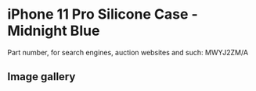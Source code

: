 
# iPhone 11 Pro Silicone Case - Midnight Blue

Part number, for search engines, auction websites and such: MWYJ2ZM/A

## Image gallery

<div style={{ width: "768px" }}>
  <GalleryComponent
    images={[
      {
        original: "/everysource/MWYJ2.png",
        thumbnail: "/everypreview/MWYJ2.png",
      },
      {
        original: "/everysource/MWYJ2_AV1.png",
        thumbnail: "/everypreview/MWYJ2_AV1.png",
      },
      {
        original: "/everysource/MWYJ2_AV2.png",
        thumbnail: "/everypreview/MWYJ2_AV2.png",
      },
      {
        original: "/everysource/MWYJ2_AV3.png",
        thumbnail: "/everypreview/MWYJ2_AV3.png",
      },
      {
        original: "/everysource/MWYJ2_AV4.png",
        thumbnail: "/everypreview/MWYJ2_AV4.png",
      },
      {
        original: "/everysource/MWYJ2_AV5.png",
        thumbnail: "/everypreview/MWYJ2_AV5.png",
      }
    ]}
  />
</div>